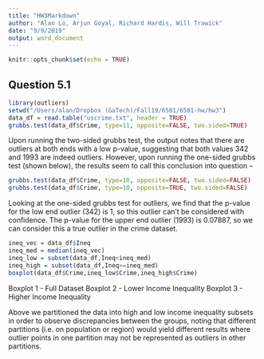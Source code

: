 ```yaml
---
title: "HW3Markdown"
author: "Alan Lo, Arjun Goyal, Richard Hardis, Will Trawick"
date: "9/9/2019"
output: word_document
---
```


```r
knitr::opts_chunk$set(echo = TRUE)
```

## Question 5.1
```r
library(outliers)
setwd("/Users/alan/Dropbox (GaTech)/Fall19/6501/6501-hw/hw3")
data_df = read.table("uscrime.txt", header = TRUE)
grubbs.test(data_df$Crime, type=11, opposite=FALSE, two.sided=TRUE)
```
Upon running the two-sided grubbs test, the output notes that there are outliers at both ends with a low p-value, suggesting that both values 342 and 1993 are indeed outliers. However, upon running the one-sided grubbs test (shown below), the results seem to call this conclusion into question --
```r
grubbs.test(data_df$Crime, type=10, opposite=FALSE, two.sided=FALSE)
grubbs.test(data_df$Crime, type=10, opposite=TRUE, two.sided=FALSE)
```
Looking at the one-sided grubbs test for outliers, we find that the p-value for the low end outlier (342) is 1, so this outlier can't be considered with confidence. The p-value for the upper end outlier (1993) is 0.07887, so we can consider this a true outlier in the crime dataset.

```r
ineq_vec = data_df$Ineq
ineq_med = median(ineq_vec)
ineq_low = subset(data_df,Ineq<ineq_med)
ineq_high = subset(data_df,Ineq>=ineq_med)
boxplot(data_df$Crime,ineq_low$Crime,ineq_high$Crime)
```
Boxplot 1 - Full Dataset
Boxplot 2 - Lower Income Inequality
Boxplot 3 - Higher Income Inequality

Above we partitioned the data into high and low income inequality subsets in order to observe discrepancies between the groups, noting that different partitions (i.e. on population or region) would yield different results where outlier points in one partition may not be represented as outliers in other partitions.
